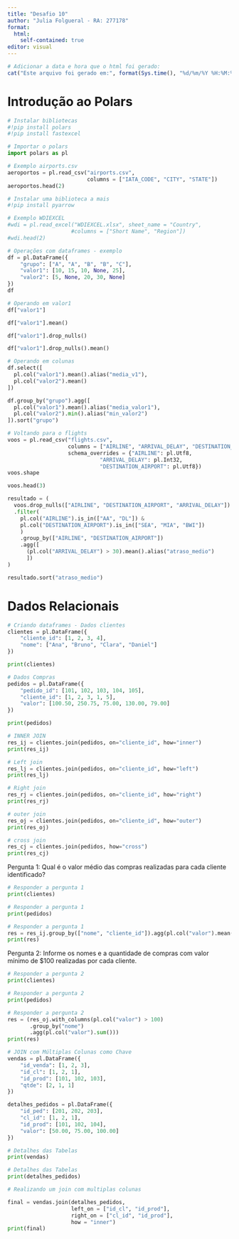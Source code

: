 ---
title: "Desafio 10"
author: "Julia Folgueral - RA: 277178"
format: 
  html: 
    self-contained: true
editor: visual
---

```{r, echo = FALSE}
# Adicionar a data e hora que o html foi gerado:
cat("Este arquivo foi gerado em:", format(Sys.time(), "%d/%m/%Y %H:%M:%S"))
```


# Introdução ao Polars

```{python}
# Instalar bibliotecas
#!pip install polars
#!pip install fastexcel
```

```{python}
# Importar o polars
import polars as pl
```

```{python}
# Exemplo airports.csv
aeroportos = pl.read_csv("airports.csv",
                         columns = ["IATA_CODE", "CITY", "STATE"])
aeroportos.head(2)
```

```{python}
# Instalar uma biblioteca a mais
#!pip install pyarrow
```

```{python}
# Exemplo WDIEXCEL
#wdi = pl.read_excel("WDIEXCEL.xlsx", sheet_name = "Country",
                    #columns = ["Short Name", "Region"])
#wdi.head(2)
```

```{python}
# Operações com dataframes - exemplo
df = pl.DataFrame({
    "grupo": ["A", "A", "B", "B", "C"],
    "valor1": [10, 15, 10, None, 25],
    "valor2": [5, None, 20, 30, None]
})
df
```

```{python}
# Operando em valor1
df["valor1"]
```

```{python}
df["valor1"].mean()
```

```{python}
df["valor1"].drop_nulls()
```

```{python}
df["valor1"].drop_nulls().mean()
```

```{python}
# Operando em colunas
df.select([
  pl.col("valor1").mean().alias("media_v1"),
  pl.col("valor2").mean()
])
```

```{python}
df.group_by("grupo").agg([
  pl.col("valor1").mean().alias("media_valor1"),
  pl.col("valor2").min().alias("min_valor2")
]).sort("grupo")
```

```{python}
# Voltando para o flights
voos = pl.read_csv("flights.csv",
                   columns = ["AIRLINE", "ARRIVAL_DELAY", "DESTINATION_AIRPORT"],
                   schema_overrides = {"AIRLINE": pl.Utf8,
                             "ARRIVAL_DELAY": pl.Int32,
                             "DESTINATION_AIRPORT": pl.Utf8})
voos.shape
```

```{python}
voos.head(3)
```

```{python}
resultado = (
  voos.drop_nulls(["AIRLINE", "DESTINATION_AIRPORT", "ARRIVAL_DELAY"])
  .filter(
    pl.col("AIRLINE").is_in(["AA", "DL"]) &
    pl.col("DESTINATION_AIRPORT").is_in(["SEA", "MIA", "BWI"])
    )
    .group_by(["AIRLINE", "DESTINATION_AIRPORT"])
    .agg([
      (pl.col("ARRIVAL_DELAY") > 30).mean().alias("atraso_medio")
      ])
)
```

```{python}
resultado.sort("atraso_medio")
```

# Dados Relacionais

```{python}
# Criando dataframes - Dados clientes
clientes = pl.DataFrame({
    "cliente_id": [1, 2, 3, 4],
    "nome": ["Ana", "Bruno", "Clara", "Daniel"]
})

print(clientes)
```

```{python}
# Dados Compras
pedidos = pl.DataFrame({
    "pedido_id": [101, 102, 103, 104, 105],
    "cliente_id": [1, 2, 3, 1, 5],
    "valor": [100.50, 250.75, 75.00, 130.00, 79.00]
})

print(pedidos)
```

```{python}
# INNER JOIN
res_ij = clientes.join(pedidos, on="cliente_id", how="inner")
print(res_ij)
```

```{python}
# Left join
res_lj = clientes.join(pedidos, on="cliente_id", how="left")
print(res_lj)
```

```{python}
# Right join
res_rj = clientes.join(pedidos, on="cliente_id", how="right")
print(res_rj)
```

```{python}
# outer join
res_oj = clientes.join(pedidos, on="cliente_id", how="outer")
print(res_oj)
```

```{python}
# cross join
res_cj = clientes.join(pedidos, how="cross")
print(res_cj)
```
Pergunta 1: Qual é o valor médio das compras realizadas para cada cliente identificado?

```{python}
# Responder a pergunta 1
print(clientes)
```

```{python}
# Responder a pergunta 1
print(pedidos)
```

```{python}
# Responder a pergunta 1
res = res_ij.group_by(["nome", "cliente_id"]).agg(pl.col("valor").mean())
print(res)
```

Pergunta 2: Informe os nomes e a quantidade de compras com valor mínimo de $100 realizadas por cada cliente.

```{python}
# Responder a pergunta 2
print(clientes)
```

```{python}
# Responder a pergunta 2
print(pedidos)
```

```{python}
# Responder a pergunta 2
res = (res_oj.with_columns(pl.col("valor") > 100)
       .group_by("nome")
       .agg(pl.col("valor").sum()))
print(res)
```

```{python}
# JOIN com Múltiplas Colunas como Chave
vendas = pl.DataFrame({
    "id_venda": [1, 2, 3],
    "id_cl": [1, 2, 1],
    "id_prod": [101, 102, 103],
    "qtde": [2, 1, 1]
})

detalhes_pedidos = pl.DataFrame({
    "id_ped": [201, 202, 203],
    "cl_id": [1, 2, 1],
    "id_prod": [101, 102, 104],
    "valor": [50.00, 75.00, 100.00]
})
```

```{python}
# Detalhes das Tabelas
print(vendas)
```

```{python}
# Detalhes das Tabelas
print(detalhes_pedidos)
```

```{python}
# Realizando um join com multiplas colunas

final = vendas.join(detalhes_pedidos,
                    left_on = ["id_cl", "id_prod"],
                    right_on = ["cl_id", "id_prod"],
                    how = "inner")
print(final)
```
